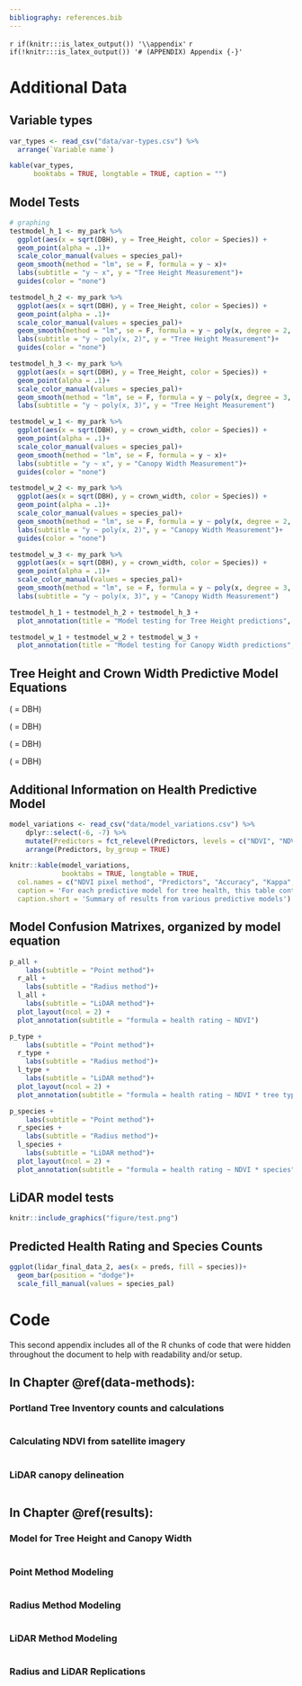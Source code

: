 ```yaml
---
bibliography: references.bib
---
```


`r if(knitr:::is_latex_output()) '\\appendix'`
`r if(!knitr:::is_latex_output()) '# (APPENDIX) Appendix {-}'`

# Additional Data {#data}

## Variable types

```r
var_types <- read_csv("data/var-types.csv") %>%
  arrange(`Variable name`)

kable(var_types,
      booktabs = TRUE, longtable = TRUE, caption = "")
```


## Model Tests
```r
# graphing
testmodel_h_1 <- my_park %>% 
  ggplot(aes(x = sqrt(DBH), y = Tree_Height, color = Species)) +
  geom_point(alpha = .1)+
  scale_color_manual(values = species_pal)+
  geom_smooth(method = "lm", se = F, formula = y ~ x)+
  labs(subtitle = "y ~ x", y = "Tree Height Measurement")+
  guides(color = "none")

testmodel_h_2 <- my_park %>% 
  ggplot(aes(x = sqrt(DBH), y = Tree_Height, color = Species)) +
  geom_point(alpha = .1)+
  scale_color_manual(values = species_pal)+
  geom_smooth(method = "lm", se = F, formula = y ~ poly(x, degree = 2, raw = T))+
  labs(subtitle = "y ~ poly(x, 2)", y = "Tree Height Measurement")+
  guides(color = "none")

testmodel_h_3 <- my_park %>% 
  ggplot(aes(x = sqrt(DBH), y = Tree_Height, color = Species)) +
  geom_point(alpha = .1)+
  scale_color_manual(values = species_pal)+
  geom_smooth(method = "lm", se = F, formula = y ~ poly(x, degree = 3, raw = T))+
  labs(subtitle = "y ~ poly(x, 3)", y = "Tree Height Measurement")

testmodel_w_1 <- my_park %>% 
  ggplot(aes(x = sqrt(DBH), y = crown_width, color = Species)) +
  geom_point(alpha = .1)+
  scale_color_manual(values = species_pal)+
  geom_smooth(method = "lm", se = F, formula = y ~ x)+
  labs(subtitle = "y ~ x", y = "Canopy Width Measurement")+
  guides(color = "none")

testmodel_w_2 <- my_park %>% 
  ggplot(aes(x = sqrt(DBH), y = crown_width, color = Species)) +
  geom_point(alpha = .1)+
  scale_color_manual(values = species_pal)+
  geom_smooth(method = "lm", se = F, formula = y ~ poly(x, degree = 2, raw = T))+
  labs(subtitle = "y ~ poly(x, 2)", y = "Canopy Width Measurement")+
  guides(color = "none")

testmodel_w_3 <- my_park %>% 
  ggplot(aes(x = sqrt(DBH), y = crown_width, color = Species)) +
  geom_point(alpha = .1)+
  scale_color_manual(values = species_pal)+
  geom_smooth(method = "lm", se = F, formula = y ~ poly(x, degree = 3, raw = T))+
  labs(subtitle = "y ~ poly(x, 3)", y = "Canopy Width Measurement")
```

```r
testmodel_h_1 + testmodel_h_2 + testmodel_h_3 +
  plot_annotation(title = "Model testing for Tree Height predictions", caption = "x = DBH, y = tree height")
```

```r
testmodel_w_1 + testmodel_w_2 + testmodel_w_3 +
  plot_annotation(title = "Model testing for Canopy Width predictions", caption = "x = DBH, y = canopy width")
```


## Tree Height and Crown Width Predictive Model Equations {#tree-model-eqs} 

\textbf{ACMA equations:} (\textit{x} = DBH) 
\begin{equation}
\textrm{Tree Height} = 12.308 + 3.139x -0.032x^{2}  \\
\end{equation}

\begin{equation}
\textrm{Crown Width} = 12.117 + 1.721x - 0.0122x^{2} \\
\end{equation}

\textbf{ACPL equations:} (\textit{x} = DBH) 
\begin{equation}
\textrm{Tree Height} = -1.359 - 0.464x + 0.000203x^2 \\
\end{equation}

\begin{equation}
\textrm{Crown Width} = -7.155 + 0.894x - 0.0153x^2 \\
\end{equation}

\textbf{PSME equations:} (\textit{x} = DBH) 
\begin{equation}
\textrm{Tree Height} = 0.2448 + 1.916x - 0.0187x^2 \\
\end{equation}

\begin{equation}
\textrm{Crown Width} = -4.640583 - 0.3867x + 0.0046x^2 \\
\end{equation}

\textbf{THPL equations:} (\textit{x} = DBH) 
\begin{equation}
\textrm{Tree Height} = -3.5146 - 0.0388x + 0.00178x^2 \\
\end{equation}

\begin{equation}
\textrm{Crown Width} = -4.953 - 0.5939x + 0.00512x^2 \\
\end{equation}

## Additional Information on Health Predictive Model 
```r
model_variations <- read_csv("data/model_variations.csv") %>%
    dplyr::select(-6, -7) %>%
    mutate(Predictors = fct_relevel(Predictors, levels = c("NDVI", "NDVI * tree type", "NDVI * species"))) %>%
    arrange(Predictors, by_group = TRUE)

knitr::kable(model_variations,
             booktabs = TRUE, longtable = TRUE,
  col.names = c("NDVI pixel method", "Predictors", "Accuracy", "Kappa", "P-value"),
  caption = 'For each predictive model for tree health, this table contains the pixel selection method and predictors used, as well as the resulting accuracy, kappa, and p-value calculated in the confusion matrixes.',
  caption.short = 'Summary of results from various predictive models')
```

## Model Confusion Matrixes, organized by model equation
```r
p_all + 
    labs(subtitle = "Point method")+
  r_all + 
    labs(subtitle = "Radius method")+
  l_all +
    labs(subtitle = "LiDAR method")+
  plot_layout(ncol = 2) +
  plot_annotation(subtitle = "formula = health rating ~ NDVI")

p_type + 
    labs(subtitle = "Point method")+
  r_type + 
    labs(subtitle = "Radius method")+
  l_type +
    labs(subtitle = "LiDAR method")+
  plot_layout(ncol = 2) +
  plot_annotation(subtitle = "formula = health rating ~ NDVI * tree type")

p_species + 
    labs(subtitle = "Point method")+
  r_species + 
    labs(subtitle = "Radius method")+
  l_species +
    labs(subtitle = "LiDAR method")+
  plot_layout(ncol = 2) +
  plot_annotation(subtitle = "formula = health rating ~ NDVI * species")
```

## LiDAR model tests {#lidar-model-tests-extra}
```r
knitr::include_graphics("figure/test.png")
```

## Predicted Health Rating and Species Counts

```r
ggplot(lidar_final_data_2, aes(x = preds, fill = species))+
  geom_bar(position = "dodge")+
  scale_fill_manual(values = species_pal)
```

# Code {#code-chunks}

This second appendix includes all of the R chunks of code that were hidden throughout the document to help with readability and/or setup.

## **In Chapter** \@ref(data-methods)**:**

### Portland Tree Inventory counts and calculations {-}
\footnotesize
```r
```

### Calculating NDVI from satellite imagery {-}
\footnotesize
```r
```

### LiDAR canopy delineation {-}
\footnotesize
```r
```

## **In Chapter** \@ref(results)**:**

### Model for Tree Height and Canopy Width {-}
\footnotesize
```r
```

### Point Method Modeling {-}
\footnotesize
```r
```

### Radius Method Modeling {-}
\footnotesize
```r
```

### LiDAR Method Modeling {-}
\footnotesize
```r
```

### Radius and LiDAR Replications {-}
\footnotesize
```r
```

